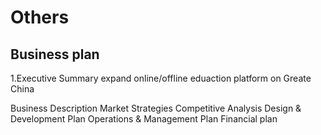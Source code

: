 # Others


## Business plan

1.Executive Summary
expand online/offline eduaction platform on Greate China



Business Description
Market Strategies
Competitive Analysis
Design & Development Plan
Operations & Management Plan
Financial plan
